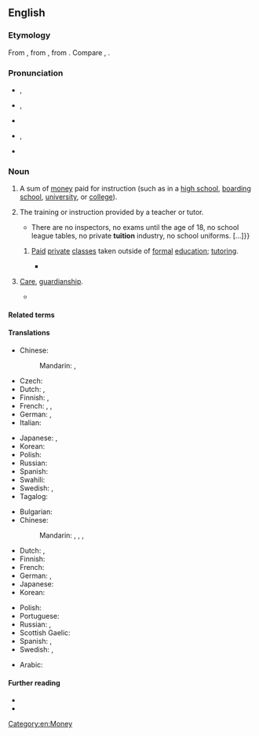 ==English==
{{wikipedia}}

===Etymology===
From {{der|en|fro}}, from {{der|en|la|tuitiō|t=guard, protection, defense}}, from {{m|la|tuēri|t=to watch, guard, see, observe}}. Compare {{m|en|intuition}}, {{m|en|tutor}}.

===Pronunciation===
* {{a|GenAm}} {{enPR|to͞oĭ'shən}}, {{IPA|en|/tuˈɪʃən/}}
* {{a|RP}} {{enPR|tyo͞oĭ'shən}}, {{IPA|en|/tjuːˈɪʃən/}}
* {{audio|en|LL-Q1860 (eng)-Vealhurl-tuition.wav|Audio (RP)}}
* {{a|[[w:Indian English|India]]|[[w:Malaysian English|Malaysia]]|[[w:Singaporean English|Singapore]]}} {{enPR|tyo͞o'shən}}, {{IPA|en|/ˈtjuːʃən/}}
* {{rhymes|en|ɪʃən|s=3}}

===Noun===
{{en-noun|~}}

# {{lb|en|North American}} A sum of [[money]] paid for instruction (such as in a [[high school]], [[boarding school]], [[university]], or [[college]]).
#: {{ux|en|These [[rosemaling]] workshops are no place for anyone who wants to pester me or the students with the "white privilege" card, [[inter alia]]. Therefore, I reserve the right to refund the '''tuition''' of such men and women, kick them out the door, and bar them from at least two of my future events.}}
#: {{syn|en|tuition fees|q=UK}}
# The training or instruction provided by a teacher or tutor.
#* {{quote-journal|en|date=2013-07-19|author={{w|Peter Wilby}}
|volume=189|issue=6|page=30|magazine={{w|The Guardian Weekly}}
|title=[http://www.theguardian.com/education/2013/jul/01/education-michael-gove-finland-gcse Finland spreads word on schools]
|passage=Imagine a country where children do nothing but play until they start compulsory schooling at age seven. Then, without exception, they attend comprehensives until the age of 16.{{...}}There are no inspectors, no exams until the age of 18, no school league tables, no private '''tuition''' industry, no school uniforms.&nbsp;[&hellip;]}}
## {{lb|en|India|Malaysia|Singapore}} [[paid|Paid]] [[private]] [[class]]es taken outside of [[formal]] [[education]]; [[tutoring]]. {{q|also used attributively}}
##: {{ux|en|'''tuition''' classes}}
##* {{quote-news|en|work=The Straits Times|location=Singapore|author=Qiu Guanhua|title= Forum: Heavy reliance on tuition to boost performance is not healthy|date=18 August 2021|url=https://www.straitstimes.com/opinion/forum/forum-heavy-reliance-on-tuition-to-boost-performance-is-not-healthy|archivedate=28 December 2022|archiveurl=https://archive.ph/FlPAi|passage='''Tuition''' in the past was like taking medicine and you sent children for it only if they were doing poorly in a subject.}}
# {{lb|en|archaic}} [[care|Care]], [[guardianship]].
#* {{RQ:Shakespeare Much Ado About Nothing|1|1|text=BENEDICK. I have almost matter enough in me for such an embassage; and so I commit you—<br>CLAUDIO. To the '''tuition''' of God: from my house, if I had it,—<br>DON PEDRO. The sixth of July: your loving friend, Benedick.<br>BENEDICK. Nay, mock not, mock not.}}

====Related terms====
{{rel3|en|tutelage
|tutelar
|tutelary
|tutor
|tutorial}}

====Translations====
{{trans-top|sum of money paid for instruction}}
* Chinese:
*: Mandarin: {{t+|cmn|學費|sc=Hani}}, {{t+|cmn|学费|tr=xuéfèi|sc=Hani}}
* Czech: {{t|cs|školné|n}}
* Dutch: {{t+|nl|toelage|f}}, {{t|nl|studietoelage|f}}
* Finnish: {{t+|fi|lukukausimaksu}}, {{t|fi|koulumaksu}}
* French: {{t+|fr|frais de scolarité|m-p}}, {{t|fr|frais d'inscription|m-p}}, {{t+|fr|minerval|m}}
* German: {{t+|de|Studiengebühr|f}}, {{t|de|Unterrichtsgebühr|f}}
* Italian: {{t+|it|retta|f}}
{{trans-mid}}
* Japanese: {{t+|ja|学費|tr=がくひ, gakuhi|sc=Jpan}}, {{t+|ja|授業料|tr=じゅぎょうりょう, jugyōryō|sc=Jpan}}
* Korean: {{t+|ko|학비(學費)}}
* Polish: {{t|pl|czesne|n}}
* Russian: {{t|ru|пла́та за обуче́ние|f}}
* Spanish: {{t+|es|colegiatura|f}}
* Swahili: {{t+|sw|masomo ya ziada}}
* Swedish: {{t|sv|undervisningsarvode}}, {{t|sv|undervisningsavgift}}
* Tagalog: {{t|tl|bayadturo}}
{{trans-bottom}}

{{trans-top|training or instruction provided by a teacher or tutor}}
* Bulgarian: {{t+|bg|обучение|n}}
* Chinese:
*: Mandarin: {{t+|cmn|講課|sc=Hani}}, {{t+|cmn|讲课|tr=jiǎngkè|sc=Hani}}, {{qualifier|especially after school/work}} {{t+|cmn|補習|sc=Hani}}, {{t+|cmn|补习|tr=bǔxí|sc=Hani}}
* Dutch: {{t+|nl|bijscholing|f}}, {{t+|nl|bijles|f}}
* Finnish: {{t+|fi|opetus}}
* French: {{t+|fr|cours|m-p}}
* German: {{t+|de|Tutorium|n}}, {{t+|de|Unterricht|m}}
* Japanese: {{t+|ja|教育|tr=きょういく, kyōiku|sc=Jpan}}
* Korean: {{t+|ko|교육}}
{{trans-mid}}
* Polish: {{t|pl|korepetycje|f}}
* Portuguese: {{t|pt|tutelagem|f}}
* Russian: {{t+|ru|обуче́ние|n}}, {{t+|ru|заня́тия|p}}
* Scottish Gaelic: {{t|gd|teagasg|m}}
* Spanish: {{t+|es|enseñanza|f}}, {{t+|es|clases|f-p}}
* Swedish: {{t+|sv|undervisning}}, {{t+|sv|handledning}}
{{trans-bottom}}

{{checktrans-top}}
* Arabic: {{t-check|ar|اجور الدراسَة}}
{{trans-mid}}
{{trans-bottom}}

====Further reading====
* {{R:Webster 1913}}
* {{R:Century 1911}}

[[Category:en:Money]]